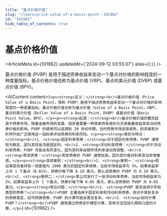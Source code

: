 ```yaml
---
title: "基点价格价值"
slug: "/learn/price-value-of-a-basis-point--101962"
id: "101962"
hide_table_of_contents: true
---
```



# 基点价格价值

<ArticleMeta id={101962} updatedAt={'2024-09-12 03:55:07'} alias={`[]`} />
<div className='border-solid border-b border-t-0 my-4 border-[var(--ifm-color-gray-300)]' />

基点价格价值 (PVBP) 是用于描述债券收益率变动一个基点对价格的影响程度的一种度量指标。基点价格价值也称为基点价值 (VBP)、基点的美元价值 (DVBP) 或基点价值 (BPV)。

<AIContent content={`<p><strong>定义：</strong><br/>基点价格价值（Price Value of a Basis Point，简称 PVBP）是用于描述债券收益率变动一个基点对价格的影响程度的一种度量指标。基点价格价值也称为基点价值（Value of a Basis Point，VBP）、基点的美元价值（Dollar Value of a Basis Point，DVBP）或基点价值（Basis Point Value，BPV）。</p><p><strong>起源：</strong><br/>基点价格价值的概念起源于债券市场，随着金融市场的发展，投资者需要一种简单而有效的方式来衡量收益率变动对债券价格的影响。PVBP 的使用可以追溯到 20 世纪中期，当时债券市场逐渐成熟，投资者和分析师开始广泛使用这一指标来评估债券的利率风险。</p><p><strong>类别与特点：</strong><br/>1. <strong>固定利率债券：</strong>对于固定利率债券，PVBP 通常较为稳定，因为其现金流是固定的。<br/>2. <strong>浮动利率债券：</strong>对于浮动利率债券，PVBP 可能会有所变化，因为其利率会随市场利率波动而调整。<br/>3. <strong>零息债券：</strong>零息债券的 PVBP 通常较高，因为其价格对利率变动非常敏感。</p><p><strong>具体案例：</strong><br/>1. <strong>案例一：</strong>假设某投资者持有一张面值为 1000 美元的固定利率债券，当前市场收益率为 5%。如果收益率上升 1 个基点（0.01%），债券价格下降 0.10 美元，那么该债券的 PVBP 为 0.10 美元。<br/>2. <strong>案例二：</strong>某公司发行了一张浮动利率债券，当前市场收益率为 3%。如果收益率上升 1 个基点，债券价格下降 0.05 美元，那么该债券的 PVBP 为 0.05 美元。</p><p><strong>常见问题：</strong><br/>1. <strong>PVBP 是否适用于所有类型的债券？</strong><br/>PVBP 主要适用于固定利率和浮动利率债券，但对于某些复杂的债券类型，如可转换债券，PVBP 的计算可能会更加复杂。<br/>2. <strong>如何计算 PVBP？</strong><br/>PVBP 通常通过债券定价模型计算，具体方法包括久期和凸度的计算。</p>`} id={101962} />
